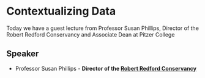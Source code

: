 # Contextualizing Data {#sec-context}

::: {.callout-note appearance="simple"}
Today we have a guest lecture from Professor Susan Phillips, Director of the Robert Redford Conservancy and Associate Dean at Pitzer College    
:::
  
## Speaker

* Professor Susan Phillips - **Director of the [Robert Redford Conservancy](https://www.pitzer.edu/redfordconservancy/)** 
 

